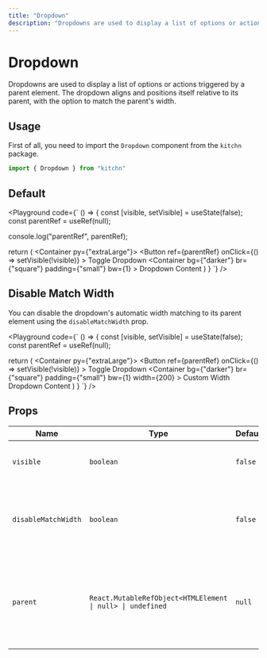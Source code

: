 ```yaml
---
title: "Dropdown"
description: "Dropdowns are used to display a list of options or actions triggered by a parent element. The dropdown aligns and positions itself relative to its parent."
---
```



# Dropdown

Dropdowns are used to display a list of options or actions triggered by a parent element. The dropdown aligns and positions itself relative to its parent, with the option to match the parent's width.

## Usage

First of all, you need to import the `Dropdown` component from the `kitchn` package.

```js
import { Dropdown } from "kitchn"
```

## Default

<Playground
  code={`
() => {
  const [visible, setVisible] = useState(false);
  const parentRef = useRef(null);

  console.log("parentRef", parentRef);

  return (
    <Container py={"extraLarge"}>
      <Button
        ref={parentRef}
        onClick={() => setVisible(!visible)}
      >
        Toggle Dropdown
      </Button>
      <Dropdown
        visible={visible}
        parent={parentRef}
      >
        <Container
          bg={"darker"}
          br={"square"}
          padding={"small"}
          bw={1}
        >
          Dropdown Content
        </Container>
      </Dropdown>
    </Container>
  )
}
`}
/>

## Disable Match Width

You can disable the dropdown's automatic width matching to its parent element using the `disableMatchWidth` prop.

<Playground
  code={`
() => {
  const [visible, setVisible] = useState(false);
  const parentRef = useRef(null);

  return (
    <Container py={"extraLarge"}>
      <Button
        ref={parentRef}
        onClick={() => setVisible(!visible)}
      >
        Toggle Dropdown
      </Button>
      <Dropdown
        visible={visible}
        parent={parentRef}
        disableMatchWidth
      >
        <Container
          bg={"darker"}
          br={"square"}
          padding={"small"}
          bw={1}
          width={200}
        >
          Custom Width Dropdown Content
        </Container>
      </Dropdown>
    </Container>
  )
}
`}
/>

## Props

| Name | Type | Default | Required | Description
|------|------|---------|----------|-------------
| `visible` | `boolean` | `false` | Yes | Controls the visibility of the dropdown.
| `disableMatchWidth` | `boolean` | `false` | No | If `true`, the dropdown width will not automatically match the parent's width.
| `parent` | `React.MutableRefObject<HTMLElement \| null> \| undefined` | `null` | Yes | A reference to the parent element that triggers the dropdown. This is required for correct positioning.
